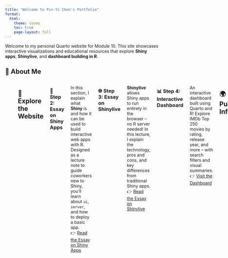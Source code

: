 ```yaml
---
title: "Welcome to Pin-Yi Chen's Portfolio"
format:
  html:
    theme: cosmo
    toc: true
    page-layout: full
---
```


::: {.callout-note title="👋 Hello!"}
Welcome to my personal Quarto website for Module 10. This site showcases interactive visualizations and educational resources that explore **Shiny apps**, **Shinylive**, and **dashboard building in R**.
:::

## 👤 About Me

:::::::: columns
::: {.column width="35%"}
![My Photo](photo.jpg){width="80%"}
:::

::: {.column width="65%"}
### Hi, I'm Pin-Yi (Vivian) Chen

A student from Cal Poly Pomona University with a passion for turning data into insights and building beautiful, interactive dashboards.

**🎯 Career Aspiration:**\
To become a marketing analyst with a product manager mindset, contributing to impactful tech innovation.

**🛠️ Skills:**\
- Programming: R - Visualization: ggplot2, Shiny, Quarto\
- Machine Learning, Data Wrangling, Web Scraping

**🎓 Education:**\
MBA, Cal Poly Pomona
:::

## 🧭 Explore the Website

### 🚀 Step 2: Essay on Shiny Apps

::: callout-tip
In this section, I explain what **Shiny** is and how it can be used to build interactive web apps with R. Designed as a lecture note to guide coworkers new to Shiny, you'll learn about `ui`, `server`, and how to deploy a basic app.\
👉 [Read the Essay on Shiny Apps](shiny-apps.qmd)
:::

### 🌐 Step 3: Essay on Shinylive

::: callout-tip
**Shinylive** allows Shiny apps to run entirely in the browser – no R server needed! In this lecture, I explain the technology, pros and cons, and key differences from traditional Shiny apps.\
👉 [Read the Essay on Shinylive](shiny-live.qmd)
:::

### 📊 Step 4: Interactive Dashboard

::: callout-tip
An interactive dashboard built using Quarto and R! Explore IMDb Top 250 movies by rating, release year, and more – with search filters and visual summaries.\
👉 [Visit the Dashboard](dashboard.qmd)
:::

## 🌍 Publishing Info

-   ✅ This site is published to both [**Quarto Pub**](https://njones.quarto.pub/m10-website) and [**GitHub Pages**](https://github.com/pinyichen0923/m10-website).
-   Built with ❤️ using R, Quarto, Shiny, and Shinylive.
::::::::
